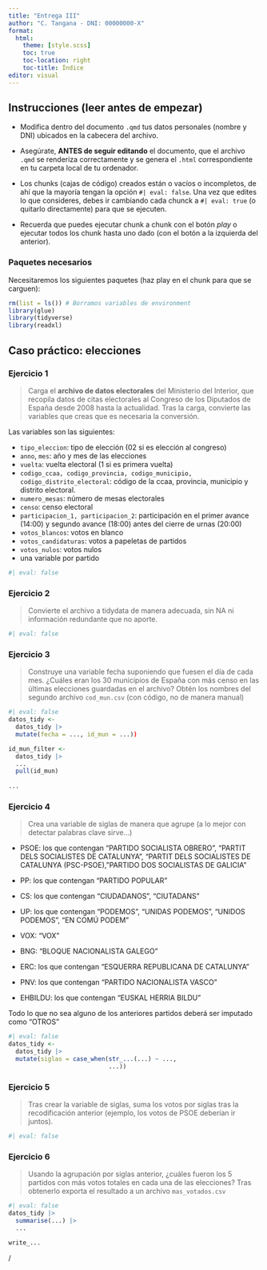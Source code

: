 ---
title: "Entrega III"
author: "C. Tangana - DNI: 00000000-X"
format:
  html:
    theme: [style.scss]
    toc: true
    toc-location: right
    toc-title: Índice
editor: visual
---

## Instrucciones (leer antes de empezar)

-   Modifica dentro del documento `.qmd` tus datos personales (nombre y DNI) ubicados en la cabecera del archivo.

-   Asegúrate, **ANTES de seguir editando** el documento, que el archivo `.qmd` se renderiza correctamente y se genera el `.html` correspondiente en tu carpeta local de tu ordenador.

-   Los chunks (cajas de código) creados están o vacíos o incompletos, de ahí que la mayoría tengan la opción `#| eval: false`. Una vez que edites lo que consideres, debes ir cambiando cada chunck a `#| eval: true` (o quitarlo directamente) para que se ejecuten.

-   Recuerda que puedes ejecutar chunk a chunk con el botón *play* o ejecutar todos los chunk hasta uno dado (con el botón a la izquierda del anterior).

### Paquetes necesarios

Necesitaremos los siguientes paquetes (haz play en el chunk para que se carguen):

```{r paquetes}
rm(list = ls()) # Borramos variables de environment
library(glue)
library(tidyverse)
library(readxl)
```

## Caso práctico: elecciones

### Ejercicio 1

> Carga el **archivo de datos electorales** del Ministerio del Interior, que recopila datos de citas electorales al Congreso de los Diputados de España desde 2008 hasta la actualidad. Tras la carga, convierte las variables que creas que es necesaria la conversión.

Las variables son las siguientes:

-   `tipo_eleccion`: tipo de elección (02 si es elección al congreso)
-   `anno`, `mes`: año y mes de las elecciones
-   `vuelta`: vuelta electoral (1 si es primera vuelta)
-   `codigo_ccaa, codigo_provincia, codigo_municipio, codigo_distrito_electoral`: código de la ccaa, provincia, municipio y distrito electoral.
-   `numero_mesas`: número de mesas electorales
-   `censo`: censo electoral
-   `participacion_1, participacion_2`: participación en el primer avance (14:00) y segundo avance (18:00) antes del cierre de urnas (20:00)
-   `votos_blancos`: votos en blanco
-   `votos_candidaturas`: votos a papeletas de partidos
-   `votos_nulos`: votos nulos
-   una variable por partido

```{r}
#| eval: false
```

### Ejercicio 2

> Convierte el archivo a tidydata de manera adecuada, sin NA ni información redundante que no aporte.

```{r}
#| eval: false
```

### Ejercicio 3

> Construye una variable fecha suponiendo que fuesen el día de cada mes. ¿Cuáles eran los 30 municipios de España con más censo en las últimas elecciones guardadas en el archivo? Obtén los nombres del segundo archivo `cod_mun.csv` (con código, no de manera manual)

```{r}
#| eval: false
datos_tidy <-
  datos_tidy |> 
  mutate(fecha = ..., id_mun = ...))

id_mun_filter <- 
  datos_tidy |>
  ...
  pull(id_mun)
  
...
```

### Ejercicio 4

> Crea una variable de siglas de manera que agrupe (a lo mejor con detectar palabras clave sirve...)

-   PSOE: los que contengan "PARTIDO SOCIALISTA OBRERO", "PARTIT DELS SOCIALISTES DE CATALUNYA", "PARTIT DELS SOCIALISTES DE CATALUNYA (PSC-PSOE),"PARTIDO DOS SOCIALISTAS DE GALICIA"

-   PP: los que contengan "PARTIDO POPULAR"

-   CS: los que contengan "CIUDADANOS", "CIUTADANS"

-   UP: los que contengan "PODEMOS", "UNIDAS PODEMOS", "UNIDOS PODEMOS", "EN COMÚ PODEM"

-   VOX: "VOX"

-   BNG: "BLOQUE NACIONALISTA GALEGO"

-   ERC: los que contengan "ESQUERRA REPUBLICANA DE CATALUNYA"

-   PNV: los que contengan "PARTIDO NACIONALISTA VASCO"

-   EHBILDU: los que contengan "EUSKAL HERRIA BILDU"

Todo lo que no sea alguno de los anteriores partidos deberá ser imputado como "OTROS"

```{r}
#| eval: false
datos_tidy <-
  datos_tidy |> 
  mutate(siglas = case_when(str_...(...) ~ ...,
                            ...))
```

### Ejercicio 5

> Tras crear la variable de siglas, suma los votos por siglas tras la recodificación anterior (ejemplo, los votos de PSOE deberían ir juntos).

```{r}
#| eval: false

```

### Ejercicio 6

> Usando la agrupación por siglas anterior, ¿cuáles fueron los 5 partidos con más votos totales en cada una de las elecciones? Tras obtenerlo exporta el resultado a un archivo `mas_votados.csv`

```{r}
#| eval: false
datos_tidy |> 
  summarise(...) |> 
  ...

write_...
```

/
